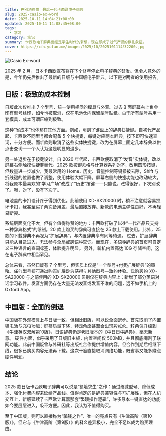 ```yaml
---
title: 巴别塔终曲：最后一代卡西欧电子词典
slug: 2025-casio-ex-word
date: 2025-10-11 14:04:21+08:00
updated: 2025-10-11 14:08:45+08:00
tags:
  - 学习
category: 笔记
summary: 卡西欧电子辞典曾经是学生时代的梦想，现在却成了过气产品的挣扎象征。
cover: https://cdn.yufan.me/images/2025/10/2025101114332200.jpg
---
```


![Casio Ex-word](https://cdn.yufan.me/images/2025/10/2025101114093100.jpg)

2025 年 2 月，日本卡西欧宣布将在下个财年停止电子辞典的研发。但令人意外的是，今年仍先后推出了最新的日版与中国版电子辞典。以下是对两者的使用报告。

## 日版：极致的成本控制

日版此次仅推出 7 个型号，统一使用相同的模具与外观。过去 B 面屏幕右上角会印有型号丝印，如今也被取消，仅在电池仓内保留型号贴纸。由于所有型号共用一套模具，成本可谓压缩到极致。

这种“省成本”也体现在其他方面。例如，阉割了键盘上的辞典快捷键。自初代产品起，卡西欧不同型号都会配备 5 个快捷键，每键对应两本辞典，按下即可快速查词，十分方便。而新款则取消了这些实体快捷键，改为在屏幕上固定几本辞典以供点击查词——个人认为这是明显的退步。

另一处退步在于按键设计。自 2020 年代起，卡西欧便取消了“发音”实体键，改以屏幕右侧触摸快捷键替代。2025 款按键风格与计算器系列对齐，改用圆形按键，但数量进一步减少。我最常用的 Home、历史、音量控制等键都被去除，Shift 与折线键的位置也做了调整，使用体验大幅下降。屏幕右侧的快捷功能也改动较大，将我原本最喜欢的“学习广场”改成了“历史”按键——只能说，改得很好，下次别改了。哦，对了，没有下次了。

电池盖的卡扣设计终于得到优化。此前使用 XD-SX20000 时，稍不注意就容易损坏卡扣，我甚至买了两次备用盖，最后直接放弃。新款的电池盖弹性良好，不再轻易断裂。

系统层面变化不大，但有个值得称赞的地方：卡西欧打破了以往“一代产品只支持一种辞典格式”的限制。20 款上购买的辞典可直接在 25 款上下载使用。此外，25 款的下载辞典不再视为“扩展辞典”，与内置辞典享有同等待遇。
过去，扩展辞典只能从目录进入，无法参与全局或跨语种查词。而现在，多语种辞典的首页可自定义三种语言的查词标签，体验提升明显。
另外，新机内置高达 10G 存储空间，这在电子辞典中相当罕见。

总体来看，虽然日版有 7 个型号，但实质上仅是“一个型号+付费扩展辞典”的策略。任何型号都可通过购买扩展辞典获得与其他型号一致的体验。我购买的 XD-SA20000 与之前使用的 XD-SX20000 区别仅在辞典内容上：新增了部分英语对话学习软件。发音方面仍存在大量无法发音或发音不准的问题，远不如手机上的 Oxford App。

## 中国版：全面的倒退

中国版在外观模具上与日版一致，但相比旧版，可以说全面退步。首先取消了内置锂电池与充电功能；屏幕质量下降，特定角度甚至会出现彩虹纹。辞典仅升级到《牛津英汉双解第10版》，日语辞典仍是老旧版本的《中日日中辞典》，毫无新意。
硬件方面，似乎采用了日版旧主板，内置空间仅 500MB，并且彻底阉割了联网功能。此前中国版曾与外研社等出版社合作提供增值内容，但合作到期后相继下线，很多已购买内容无法再下载。这次干脆直接取消网络功能，既省事又能多赚点硬件利润。

## 结论

2025 款日版卡西欧电子辞典可以说是“绝境求生”之作：通过缩减型号、降低成本、强化付费内容来延续产品线。值得肯定的是辞典兼容性与可扩展性，但在人机交互上，新版延续了卡西欧计算器那套“繁琐操作逻辑”，许多原本一键直达的功能如今要层层进入，极不方便。因此，我认为不值得购买。

至于中国版，则可以直接称为“骗钱之作”。唯一的亮点只有《牛津高阶（第10版）》，但它与《牛津高阶（第9版）》的释义差异极小，完全不足以成为购买理由。
